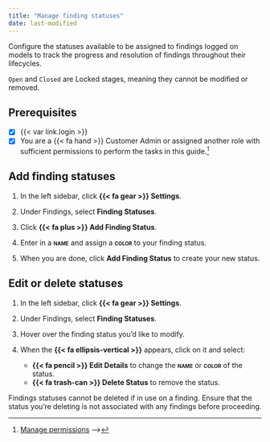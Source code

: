 ```yaml
---
title: "Manage finding statuses"
date: last-modified
---
```


Configure the statuses available to be assigned to findings logged on models to track the progress and resolution of findings throughout their lifecycles.

::: {.callout}
`Open` and `Closed` are [Locked]{.bubble} stages, meaning they cannot be modified or removed.

:::

::: {.attn}

## Prerequisites

- [x] {{< var link.login >}}
- [x] You are a [{{< fa hand >}} Customer Admin]{.bubble} or assigned another role with sufficient permissions to perform the tasks in this guide.[^1] 

:::

## Add finding statuses

1. In the left sidebar, click **{{< fa gear >}} Settings**.

2. Under Findings, select **Finding Statuses**.

3. Click **{{< fa plus >}} Add Finding Status**.

4. Enter in a **[name]{.smallcaps}** and assign a **[color]{.smallcaps}** to your finding status.

5. When you are done, click **Add Finding Status** to create your new status.


## Edit or delete statuses

1. In the left sidebar, click **{{< fa gear >}} Settings**.

2. Under Findings, select **Finding Statuses**.

3. Hover over the finding status you'd like to modify.

4. When the **{{< fa ellipsis-vertical >}}** appears, click on it and select:

    - **{{< fa pencil >}} Edit Details** to change the **[name]{.smallcaps}** or **[color]{.smallcaps}** of the status.
    - [**{{< fa trash-can >}} Delete Status**]{.red} to remove the status.

::: {.callout-important title="Finding status deletion is permanent and cannot be undone."}

Findings statuses cannot be deleted if in use on a finding. Ensure that the status you're deleting is not associated with any findings before proceeding.
:::


<!-- FOOTNOTES -->

[^1]: [Manage permissions](/guide/configuration/manage-permissions.qmd)
 -->
